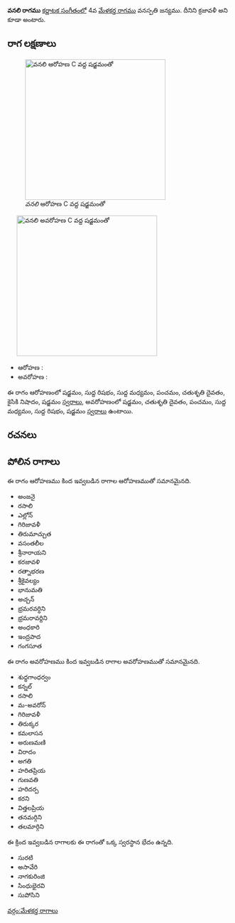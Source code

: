 {{Infobox ragam
	| name          	= వనలి
	| synonym	    	= క్రజావళీ
	| mela          	= 
	| chakra        	= 
	| janaka        	= 
	| type          	= షడవ-ఔడవ
	| arohanam      	= {{svaraC|S|R1|M1|P|D2|N2|S'}} 
	| avarohanam    	= {{svaraC|S'|D2|P|M1|R1|S}}
	| jeeva         	=
	| chhaya        	=
	| nyasa         	=
	| vishesha      	= 
	| equivalent  		= 
}}
{{కర్ణాటక సంగీత రాగాలు}}
'''వనలి రాగము''' [[కర్ణాటక సంగీతం]]లో 4వ [[మేళకర్త రాగము]] వనస్పతి జన్యము. దీనిని క్రజావళీ అని కూడా అంటారు.


==రాగ లక్షణాలు==
[[Image:vanali_ar_kb2wiki.png|thumb|right|316px|''వనలి'' ఆరోహణ C వద్ద షడ్జమంతో]]
	[[Image:vanali_av_kb2wiki.png|thumb|right|316px|''వనలి'' అవరోహణ C వద్ద షడ్జమంతో]]

* ఆరోహణ : {{svaraC|S|R1|M1|P|D2|N2|S'}} 
* అవరోహణ : {{svaraC|S'|D2|P|M1|R1|S}}

ఈ రాగం ఆరోహణంలో షడ్జమం, సుద్ద  రిషభం, సుద్ద మధ్యమం, పంచమం, చతుశృతి దైవతం, కైసికి నిషాదం, షడ్జమం [[స్వరాలు]], అవరోహణంలో షడ్జమం, చతుశృతి దైవతం, పంచమం, సుద్ద మధ్యమం, సుద్ద  రిషభం, షడ్జమం [[స్వరాలు]] ఉంటాయి.

==రచనలు==



==పోలిన రాగాలు==
ఈ రాగం ఆరోహణము కింద ఇవ్వబడిన రాగాల ఆరోహణముతో సమానమైనది.
* అంజనై
* రసాలి
* ఎల్లోన్
* గిరిజావళీ
* తిరుమాచ్చుత
* వసంతలీల
* శ్రీనారాయని
* కరజావళి
* రత్నాభరణ
* శ్రీకైవల్యం
* భానుమతి
* అచ్చన్
*  భ్రమరవర్ధిని
* భ్రమరావర్దిని
* అంధకారి
* ఇంద్రపాద
* గంగసూత

ఈ రాగం అవరోహణము కింద ఇవ్వబడిన రాగాల అవరోహణముతో సమానమైనది.
* శుధ్ధగాంధర్వం
* కన్నల్
* రసాలి
* మ-అవరోన్
* గిరిజావళీ
* తిరుక్కర
* కమలాసన
* అరుణమణి
* విరాదం
* అగతి
* హరితప్రియ
* గుణవతి
*  హరిదర్ప
* కరని
* విత్తలప్రియ
* తనమర్గిని
* తలమార్గిని

ఈ క్రింద ఇవ్వబడిన రాగాలకు ఈ రాగంతో ఒక్క స్వరస్థాన భేదం ఉన్నది.
* సురటి
*  అసావేరి
* నాగకురింజి
* సింధుభైరవి
* సుపోసిని



[[వర్గం:మేళకర్త రాగాలు]]